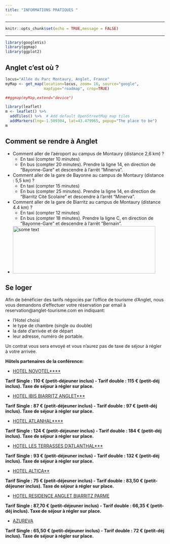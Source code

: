 ```yaml
---
title: "INFORMATIONS PRATIQUES "
---
```


***

```r
knitr::opts_chunk$set(echo = TRUE,message = FALSE)
```

***
```r
library(googleVis)
library(ggmap)
library(ggplot2)
```

## Anglet c'est où ?

```r
locus="Allée du Parc Montaury, Anglet, France"
myMap <- get_map(location=locus, zoom= 16, source="google", 
                 maptype="roadmap", crop=TRUE)
```

```r
##ggmap(myMap,extend="device")
```

```r
library(leaflet)
m <- leaflet() %>%
  addTiles() %>%  # Add default OpenStreetMap map tiles
  addMarkers(lng=-1.509304, lat=43.479965, popup="The place to be")
m
```


## Comment se rendre à Anglet 

- Comment aller de l'aéroport au campus de Montaury (distance 2,6 km) ?
    - En taxi (compter 10 minutes)
    - En bus (compter 20 minutes). Prendre la ligne 14, en direction de "Bayonne-Gare" et descendre à l'arrêt "Minerva". 

- Comment aller de la gare de Bayonne au campus de Montaury (distance : 5,5 km) ?
    - En taxi (compter 15 minutes)
    - En bus (compter 25 minutes). Prendre la ligne 14, en direction de "Biarritz Cité Scolaire" et descendre à l'arrêt "Minerva". 


- Comment aller de la gare de Biarritz au campus de Montaury (distance 4.4 km) ?
    - En taxi (compter 12 minutes)
    - En bus (compter 18  minutes). Prendre la ligne C, en direction de "Bayonne-Gare" et descendre à l'arrêt "Bernain". 

- <img src="http://angletr2017.com/FIG/how-to-join-conference.png" alt="some text"
width="450" height="150">

## Se loger

Afin de bénéficier des tarifs négociés par l'office de tourisme d'Anglet, nous vous demandons d'effectuer votre réservation par email  à reservation@anglet-tourisme.com en indiquant:

- l'Hotel choisi
- le type de chambre (single ou double)
- la date d'arrivée et de départ
- leur adresse, numéro de portable.

Un contrat vous sera envoyé et vous n'aurez pas de taxe de séjour à régler à votre arrivée.


**Hôtels partenaires de la conférence:**

- [HOTEL NOVOTEL****](http://www.anglet-tourisme.com/diffusio/fr/ou-dormir/hebergements/hotel/anglet/novotel-resort--spa-biarritz-anglet-ang003_TFOHOTAQU06401SGM8T.php#we12[glGeo]=13~43.4509~-1.5764~43.5348~-1.4722&we12[glOnglet]=none&we12[glDispo]=0~0~0~0&we12[id0]=|LiHotelsV01|Defaut|0|1|MoHotelsV01|FO|S&prefixeInst=we12&layerId=id0)

**Tarif Single : 110 € (petit-déjeuner inclus) -  Tarif double : 115 €
(petit-déj inclus). Taxe de séjour à régler sur place.**

- [HOTEL IBIS BIARRITZ ANGLET***](http://www.anglet-tourisme.com/diffusio/fr/ou-dormir/hebergements/hotel/anglet/hotel-ibis-biarritz-anglet-aeroport_TFOHOTAQU06401SGNKR.php#we12[glGeo]=13~43.4509~-1.5764~43.5348~-1.4722&we12[glOnglet]=none&we12[glDispo]=0~0~0~0&we12[id0]=|LiHotelsV01|Defaut|0|1|MoHotelsV01|FO|S&prefixeInst=we12&layerId=id0)

**Tarif Single : 87 € (petit-déjeuner inclus) -  Tarif double : 97 €
(petit-déj inclus). Taxe de séjour à régler sur place.**



- [HOTEL ATLANHAL****](http://www.anglet-tourisme.com/diffusio/fr/ou-dormir/hebergements/hotel/anglet/hotel-atlanthal-ang004_TFOHOTAQU06401SGM8P.php#we12[glGeo]=13~43.4509~-1.5764~43.5348~-1.4722&we12[glOnglet]=none&we12[glDispo]=0~0~0~0&we12[id0]=|LiHotelsV01|Defaut|0|1|MoHotelsV01|FO|S&prefixeInst=we12&layerId=id0)

**Tarif Single : 124 € (petit-déjeuner inclus) -  Tarif double : 184 €
(petit-déj inclus). Taxe de séjour à régler sur place.**


- [HOTEL LES TERRASSES D'ATLANTHAL***](http://www.anglet-tourisme.com/diffusio/fr/ou-dormir/hebergements/hotel/anglet/hotel-les-terrasses-d-atlanthal-ang005_TFOHOTAQU06401SGMOM.php#we12[glGeo]=13~43.4509~-1.5764~43.5348~-1.4722&we12[glOnglet]=none&we12[glDispo]=0~0~0~0&we12[id0]=|LiHotelsV01|Defaut|0|1|MoHotelsV01|FO|S&prefixeInst=we12&layerId=id0)

**Tarif Single : 93 € (petit-déjeuner inclus) -  Tarif double : 132 € (petit-déj inclus). Taxe de séjour à
régler sur place.**

- [HOTEL ALTICA**](http://www.anglet-tourisme.com/diffusio/fr/ou-dormir/hebergements/hotel/anglet/hotel-altica-ang007_TFOHOTAQU06401SGML8.php#we12[glGeo]=13~43.4509~-1.5764~43.5348~-1.4722&we12[glOnglet]=none&we12[glDispo]=0~0~0~0&we12[id0]=|LiHotelsV01|Defaut|0|1|MoHotelsV01|FO|S&prefixeInst=we12&layerId=id0)

**Tarif Single : 75 € (petit-déjeuner inclus) -  Tarif double : 83,50 €
(petit-déjeuner inclus). Taxe de séjour à régler sur place.**

- [HOTEL RESIDENCE ANGLET BIARRITZ PARME](http://www.anglet-tourisme.com/diffusio/fr/ou-dormir/hebergements/residence-hoteliere/anglet/residence-anglet-biarritz-parme-ang011_TFORETAQU06401SGMPE.php#we12[glGeo]=13~43.4509~-1.5764~43.5348~-1.4722&we12[glOnglet]=none&we12[glDispo]=0~0~0~0&we12[id0]=|LiResidencesV01|Defaut|0|1|MoVide&prefixeInst=we12&layerId=id0)

**Tarif Single : 87,70 € (petit-déjeuner inclus) -  Tarif double :
66,35 € (petit-déj inclus). Taxe de séjour à régler sur place.**



- [AZUREVA](http://www.anglet-tourisme.com/diffusio/fr/ou-dormir/hebergements/village-vacances/anglet/azureva-anglet-ang012_TFOVILAQU06401SGMRH.php#we12[glGeo]=13~43.4509~-1.5764~43.5348~-1.4722&we12[glOnglet]=none&we12[glDispo]=0~0~0~0&we12[id0]=|LiVillagesVacancesResidencesTourismeV01|Defaut|0|1|MoVide&prefixeInst=we12&layerId=id0)

**Tarif Single : 65,50 € (petit-déjeuner inclus) -  Tarif double : 72 €
(petit-déj inclus). Taxe de séjour à régler sur place.**


